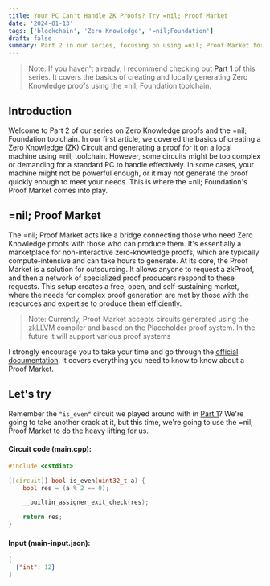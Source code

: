 ```yaml
---
title: Your PC Can't Handle ZK Proofs? Try =nil; Proof Market
date: '2024-01-13'
tags: ['blockchain', 'Zero Knowledge', '=nil;Foundation']
draft: false
summary: Part 2 in our series, focusing on using =nil; Proof Market for efficient ZK proof generation, offering a solution for both resource-constrained systems and complex proof requirements
---
```


> Note: If you haven't already, I recommend checking out [Part 1](https://0x-opacic-web.vercel.app/blog/nil-my-first-zk-ciruit) of this series. It covers the basics of creating and locally generating Zero Knowledge proofs using the =nil; Foundation toolchain.

## Introduction

Welcome to Part 2 of our series on Zero Knowledge proofs and the =nil; Foundation toolchain. 
In our first article, we covered the basics of creating a Zero Knowledge (ZK) Circuit and generating a proof for it on a local machine using =nil; toolchain. 
However, some circuits might be too complex or demanding for a standard PC to handle effectively. In some cases, your machine might not be powerful enough, 
or it may not generate the proof quickly enough to meet your needs. This is where the =nil; Foundation's Proof Market comes into play.

## =nil; Proof Market

The =nil; Proof Market acts like a bridge connecting those who need Zero Knowledge proofs with those who can produce them. 
It's essentially a marketplace for non-interactive zero-knowledge proofs, which are typically compute-intensive and can take hours to generate.
At its core, the Proof Market is a solution for outsourcing. It allows anyone to request a zkProof, and then a network of specialized proof producers respond to these requests. 
This setup creates a free, open, and self-sustaining market, where the needs for complex proof generation are met by those with the resources and expertise to produce them efficiently.

> Note: Currently, Proof Market accepts circuits generated using the zkLLVM compiler and based on the Placeholder proof system. In the future it will support various proof systems

I strongly encourage you to take your time and go through the [official documentation](https://docs.nil.foundation/proof-market/). It covers everything you need to know to know about a Proof Market.

## Let's try 

Remember the `"is_even"` circuit we played around with in [Part 1](https://0x-opacic-web.vercel.app/blog/nil-my-first-zk-ciruit)? We're going to take another crack at it, but this time, we're going to use the =nil; Proof Market to do the heavy lifting for us.


#### Circuit code (main.cpp):

```c
#include <cstdint>

[[circuit]] bool is_even(uint32_t a) {
    bool res = (a % 2 == 0);

    __builtin_assigner_exit_check(res);

    return res;
}
```

#### Input (main-input.json):

```json
[
  {"int": 12}
]
```

